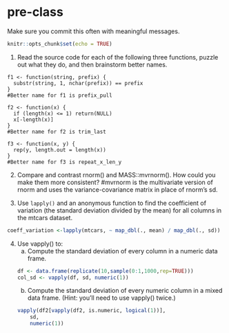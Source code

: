 # pre-class


Make sure you commit this often with meaningful messages. 



```{r setup, include=FALSE}
knitr::opts_chunk$set(echo = TRUE)
```


1. Read the source code for each of the following three functions, puzzle out what they do, and then brainstorm better names.

```
f1 <- function(string, prefix) {
  substr(string, 1, nchar(prefix)) == prefix
}
#Better name for f1 is prefix_pull

f2 <- function(x) {
  if (length(x) <= 1) return(NULL)
  x[-length(x)]
}
#Better name for f2 is trim_last

f3 <- function(x, y) {
  rep(y, length.out = length(x))
}
#Better name for f3 is repeat_x_len_y
```

2. Compare and contrast rnorm() and MASS::mvrnorm(). How could you make them more consistent?
#mvrnorm is the multivariate version of rnorm and uses the variance-covariance matrix in place of rnorm's sd. 


3. Use `lapply()` and an anonymous function to find the coefficient of variation (the standard deviation divided by the mean) for all columns in the mtcars dataset. 

```{r}
coeff_variation <-lapply(mtcars, ~ map_dbl(., mean) / map_dbl(., sd))
```

4. Use vapply() to:
    a. Compute the standard deviation of every column in a numeric data frame.
```{r}
df <- data.frame(replicate(10,sample(0:1,1000,rep=TRUE)))
col_sd <- vapply(df, sd, numeric(1))
```

    b. Compute the standard deviation of every numeric column in a mixed data frame. (Hint: you'll need to use vapply() twice.)
```{r}
vapply(df2[vapply(df2, is.numeric, logical(1))],
       sd,
       numeric(1))
```